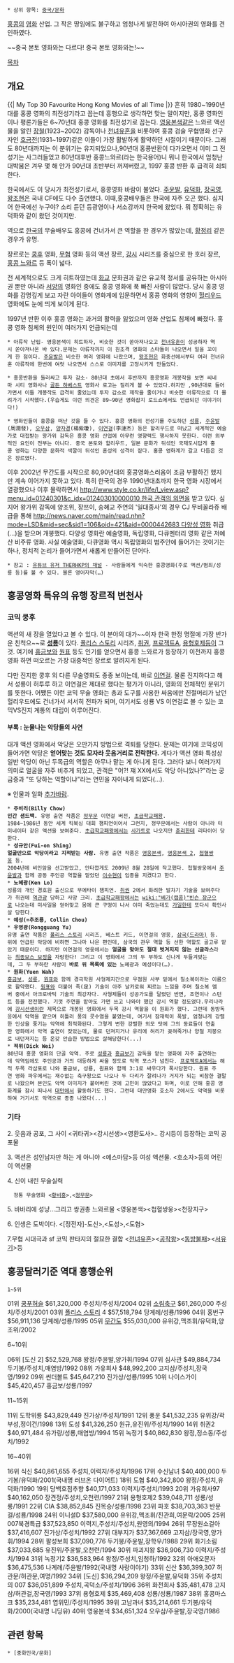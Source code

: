  * 상위 항목: [[중국/문화]]

[[홍콩]]의 [[영화]] 산업. 그 작은 땅임에도 불구하고 엄청나게 발전하여 아시아권의 영화를 견인하였다.

~~중국 본토 영화와는 다르다! 중국 본토 영화와는!~~

[[목차]]

== 개요 ==
{{{#!html
<iframe width="640" height="360" src="//www.youtube.com/embed/tQz4PSYedcU?list=PL246AE24DE5C775F3" frameborder="0" allowfullscreen></iframe>}}}
{{| My Top 30 Favourite Hong Kong Movies of all Time |}}
흔히 1980~1990년대를 홍콩 영화의 최전성기라고 꼽는데 흥행으로 생각하면 맞는 말이지만, 홍콩 영화인이나 평론가들은 6~70년대 홍콩 영화를 최전성기로 꼽는다. [[영웅본색]]같은 느와르 액션물을 알린 [[장철]](1923~2002) 감독이나 [[천녀유혼]]을 비롯하여 홍콩 검술 무협영화 선구자인 [[호금전]](1931~1997)같은 이들이 가장 활발하게 활약하던 시절이기 때문이다. 그래도 80년대까지는 이 분위기는 유지되었으나,90년대 홍콩반환이 다가오면서 이미 그 전성기는 사그러들었고 80년대후반 홍콩느와르(라는 한국용어)니 뭐니 한국에서 엄청난 대박붐은 겨우 몇 해 안가 90년대 초반부터 꺼져버렸고, 1997 홍콩 반환 후 급격히 쇠퇴한다.

한국에서도 이 당시가 최전성기로서, 홍콩영화 바람이 불었다. [[주윤발]], [[유덕화]], [[장국영]], [[왕조현]]은 국내 CF에도 다수 출연했다. 이때,홍콩배우들은 한국에 자주 오곤 했다. 심지어 한국에선 누구야? 소리 듣던 등광영이나 서소강까지 한국에 왔었다. 뭐 정확히는 유덕화와 같이 왔던 것이지만.

역으로 [[한국]]의 무술배우도 홍콩에 건너가서 큰 역할을 한 경우가 많았는데, [[황정리]] 같은 경우가 유명.

장르로는 [[쿵후]] 영화, [[무협]] 영화 등의 액션 장르, [[강시]] 시리즈를 중심으로 한 호러 장르, [[홍콩 느와르]] 등 폭이 넓다.

전 세계적으로도 크게 히트하였는데 [[화교]] 문화권과 같은 유교적 정서를 공유하는 아시아권 뿐만 아니라 [[서양]]의 영화인 중에도 홍콩 영화에 푹 빠진 사람이 많았다. 당시 홍콩 영화를 감명깊게 보고 자란 아이들이 영화계에 입문하면서 홍콩 영화의 영향이 [[헐리우드]] 영화에도 눈에 띄게 보이게 된다.

1997년 반환 이후 홍콩 영화는 과거의 활력을 잃었으며 영화 산업도 침체에 빠졌다. 홍콩 영화 침체의 원인이 여러가지 언급되는데

 * 아류작 난립- 영웅본색이 히트하자, 비슷한 것이 쏟아져나오고 [[천녀유혼]]이 성공하자 역시 쏟아져나온 바 있다.문제는 아류작까지 이 원조격 영화의 스타들이 나오면서 일을 꼬이게 한 점이다. [[주윤발]]은 비슷한 여러 영화에 나왔으며, [[왕조현]]은 화중선에서부터 여러 천녀유혼 아류작에 한번에 여럿 나오면서 스스로 이미지를 고정시키게 만들었다.

 * 홍콩반환을 둘러싸고 투자 감소- 80년대 초에서 후반까지 홍콩영화 개봉작을 보면 씨네마 시티 영화사나 [[골든 하베스트]] 영화사 로고는 질리게 볼 수 있었다.하지만 ,90년대로 들어가면서 이들 개봉작도 급격히 줄었는데 투자 감소로 제작을 줄이거나 비슷한 아류작으로 더 몰려가기 시작했다.(우습게도 이런 의견은 89~90년 영화잡지 로드쇼에서도 언급되던 이야기이다!)

 * 영화인들이 홍콩을 떠난 것을 들 수 있다. 홍콩 영화의 전성기를 주도하던 [[성룡]], [[주윤발]](周潤發), [[오우삼]], [[양자경]](楊紫瓊), [[이연걸]](李漣杰) 등은 할리우드로 떠났고 세계적인 예술가로 대접받는 왕가위 감독은 홍콩 영화 산업에 아무런 영향력도 행사하지 못한다. 이런 외부적인 요인이 전부는 아니다. 중국 본토와 할리우드, 일본 문화가 뒤섞인 국제도시답게 홍콩 영화는 다양한 문화적 색깔이 뒤섞인 혼성의 성격이 짙다. 홍콩 영화계가 갈고 다듬은 것은 장르였다. 

이후 2002년 무간도를 시작으로 80,90년대의 홍콩영화스러움이 조금 부활하긴 했지만 계속 이어가지 못하고 있다. 특히 한국의 경우 1990년대초까지 한국 영화 시장에서 열광했으나 이후 몰락하면서 [[http://www.style.co.kr/life/l_view.asp?menu_id=01240301&c_idx=012403010000010 한국 관객의 외면]]을 받고 있다. 심지어 왕가위 감독에 양조위, 장쯔이, 송혜교 주연의 '일대종사'의 경우 CJ 무비꼴라쥬 배급을 통해 [[http://news.naver.com/main/read.nhn?mode=LSD&mid=sec&sid1=106&oid=421&aid=0000442683 다양성 영화]] 취급(...)을 받으며 개봉했다. 다양성 영화란 예술영화, 독립영화, 다큐멘터리 영화 같은 저예산 비주류 영화. 사실 예술영화, 다큐영화 역시 독립영화의 범주안에 들어가는 것이기는 하나, 정치적 논리가 들어가면서 새롭게 만들어진 단어다.

 * 참고 : [http://www.youtube.com/user/THERHKP 유튜브 유저 THERHKP의 채널] - 사람들에게 익숙한 홍콩영화(주로 액션/범죄/성룡 등)를 볼 수 있다. 물론 영어자막(…)
== 홍콩영화 특유의 유행 장르적 변천사 ==
=== 코믹 쿵후 ===
액션의 새 장을 열었다고 볼 수 있다. 이 분야의 대가~~이자 한국 한정 명절에 가장 반가운 친척으~~로 '''[[성룡]]'''이 있다. [[폴리스 스토리]] 시리즈, [[취권]], [[프로젝트A]], [[용형호제]]등이 그것. 여기에 [[홍금보]]와 [[원표]] 등도 인기를 얻으면서 홍콩 느와르가 등장하기 이전까지 홍콩 영화 하면 떠오르는 가장 대중적인 장르로 알려지게 된다.

다만 진지한 쿵후 외 다른 무술영화도 종종 보이는데, 바로 [[이연걸]]. 물론 진지하다고 해서 성룡이 허투루 하고 이연걸은 제대로 했다는 평가가 아니라, 영화의 전체적인 분위기를 뜻한다. 어쨌든 이런 코믹 무술 영화는 총과 도구를 사용한 싸움에만 진절머리가 났던 헐리우드에도 건너가서 서서히 전파가 되며, 여기서도 성룡 VS 이연걸로 볼 수 있는 코믹VS진지 계통의 대립이 이루어진다.
==== 부록 : 눈물나는 악당들의 사연 ====
대개 액션 영화에서 악당은 오만가지 방법으로 격퇴를 당한다. 문제는 여기에 코믹성이 들어가면 악당은 '''얻어맞는 것도 모자라 웃음거리로 전락한다.''' 게다가 액션 영화 특성상 일반 악당이 아닌 두목급의 역할은 아무나 맡는 게 아니게 된다. 그러다 보니 여러가지 의미로 얼굴을 자주 비추게 되었고, 관객은 "어?! 쟤 XX에서도 악당 아니었나?"라는 궁금증과 "또 당하는 역할이냐"라는 연민을 자아내게 되었다(…).

※ 인물과 일화 [[추가바람]].
 * '''주비리(Billy Chow)'''
 '''인간 샌드백.''' 유명 출연 작품은 [[정무문]] 이연걸 버전, [[초급학교패왕]].
 1984~1986년 동안 세계 킥복싱 대회 챔피언이어서 그런지, 정무문에서는 사람이 아니라 터미네이터 같은 액션을 보여준다. [[초급학교패왕]]에서는 [[사가트]]로 나오지만 [[춘리]]한테 리타이어 당한다.
 * '''성규안(Fui-on Shing)'''
 '''얼굴만으로 악당이라고 지적받는 사람.''' 유명 출연 작품은 [[영웅본색]], [[영웅본색 2]], [[첩혈쌍웅]] 등.
 2004년에 비인암을 선고받았고, 안타깝게도 2009년 8월 28일에 작고했다. 첩혈쌍웅에서 [[주윤발]]과 함께 공동 주인공 역할을 맡았던 [[이수현]]이 임종을 지켰다고 한다.
 * '''노혜광(Ken Lo)'''
 성룡의 개인 경호원 출신으로 무에타이 챔피언. [[취권]] 2에서 화려한 발차기 기술을 보여주다가 취권에 [[역관광]] 당하고 사망 크리. [[초급학교패왕]]에서는 [[wiki:"베가(캡콤)"빈슨 장군]]으로 나오는데 미사일을 얻어맞고 몸에 큰 구멍이 나서 이미 죽었는데도 [[가일]]한테 또다시 확인사살 당한다.
 * '''예성(=추조룡, Collin Chou)'''
 * '''우영광(Rongguang Yu)'''
 유명 출연 작품은 [[폴리스 스토리]] 시리즈, 베스트 키드, 이연걸의 영웅, [[삼국(드라마)]] 등.
 위에 언급된 악당에 비하면 그나마 나은 편인데, 삼국의 관우 역할 등 선한 역할도 골고루 맡았기 때문이다. 하지만 이연걸의 영웅에서는 '''얼굴을 맞아도 절대 벗겨지지 않는 선글라스'''라는 [[최종보스 보정]]을 자랑한다! 그리고 이 영화에서 그의 두 부하도 신나게 두들겨맞는데, 그 두 부하란 사람이 '''바로 위 목록에 있는''' 노혜광과 예성이다(…).
 * '''원화(Yuen Wah)''' 
 [[홍금보]], [[성룡]], [[원표]]와 함께 경극학원 사형제지간으로 우점원 사부 밑에서 칠소복이라는 이름으로 활약했다. [[원표]]와 더불어 족(足) 기술이 아주 날카로워 찌르는 느낌을 주며 칠소복 멤버 중에서 아크로바틱 기술의 최강자다. 사형제들이 성공가도를 달렸던 반면, 조연이나 스턴트 등을 전전했다. 기껏 주연을 맡아도 가면 쓰고 나와야 했던 강시 역할 정도였다.우리나라에 [[강시선생]]이란 제목으로 개봉된 영화에서 두목 강시 역할을 이 원화가 했다. 그런데 동방독응에서 악역을 맡으며 히틀러 풍의 콧수염을 붙였는데, 여기서 잠재력이 폭발, 엄청나게 강렬한 인상을 풍기는 악역에 최적화된다. 그렇게 변한 강렬한 외모 탓에 그의 동료들이 연출한 영화에서 악역 출연이 잦았는데, 물로 던져지거나 유리에 허리가 꽂혀죽거나 양철 지붕으로 내던져지는 등 온갖 안습한 방법으로 살해당한다(...)
 * '''적위(Dick Wei)''' 
 80년대 홍콩 영화의 단골 악역. 주로 [[성룡]]과 [[홍금보]]가 감독을 맡는 영화에 자주 출연하는데 악역임에도 주인공과 거의 대등하게 싸울 정도로 악역 포스가 넘친다. [[프로젝트A]]에서는 해적 두목 라삼포로 나와 홍금보, 성룡, 원표와 함께 3:1로 싸우다가 폭사당한다. 원표 주연 영화 파우에서는 재수없는 축구왕으로 나오나 두 다리가 잘려나가 거지가 되는 비참한 결말로 나왔으며 본인도 악역 이미지가 붙어버린 것에 고민이 많았다고 하며, 이로 인해 홍콩 영화계를 잠시 떠나서 [[대만]]에서 활동하기도 했다. 그런데 대만영화 호소자 2에서도 악역을 비롯하여 거기서도 악역으로 종종 나왔다(...)
=== 기타 ===
2. 웃음과 공포, 그 사이
<귀타귀><강시선생><영환도사>.. 강시등이 등장하는 코믹 공포물

3. 액션은 성인남자만 하는 게 아니야
<예스마담>등 여성 액션물. <호소자>등의 어린이 액션물

4. 신이 내린 무술실력
   정통 무술영화 <[[황비홍]]>,<[[정무문]]>

5. 바바리에 성냥...그리고 쌍권총
느와르물 <영웅본색><첩혈쌍웅><천장지구>

6. 인생은 도박이다.
<[정전자]-도신>,<도성>,<도협>

7.무협 시대극과 sf 코믹 판타지의 절묘한 결합
<[[천녀유혼]]><[[공작왕]]><[[동방불패]]><[[서유기]]>등
== 홍콩달러기준 역대 흥행순위 ==
 1~5위

01위 [[쿵푸허슬]]         $61,320,000  주성치/주성치/2004
02위 [[소림축구]]         $61,260,000  주성치/주성치/2001
03위 [[폴리스 스토리]] 4  $57,518,794  당계례/성룡/1996
04위 홍번구            $56,911,136  당계례/성룡/1995
05위 [[무간도]]            $55,030,000  유위강,맥조휘/유덕화,양조위/2002

6~10위

06위 [도신 2]             $52,529,768  왕정/주윤발,양가휘/1994
07위 심사관            $49,884,734  두기봉/주성치,매염방/1992
08위 가유희사         $48,992,200  고지삼/주성치,장국영/1992
09위 썬더볼트         $45,647,210  진가상/성룡/1995
10위 나이스가이      $45,420,457  홍금보/성룡/1997

11~15위

11위 도학위룡        $43,829,449  진가상/주성치/1991
12위 풍운              $41,532,235  유위강/곽부성,정이건/1998
13위 도성              $41,326,250  원규,유진위/주성치/1990
14위 취권2             $40,971,484  유가량/성룡,매염방/1994
15위 녹정기           $40,862,830  왕정,정소동/주성치/1992

16~40위

16위 식신               $40,861,655  주성치,이력지/주성치/1996
17위 수신남녀         $40,400,000  두기봉/유덕화/2001(국내명 러브온 다이어트)
18위 도협               $40,342,800  왕정/주성치,유덕화/1990
19위 당백호점추향   $40,171,033  이력지/주성치/1993
20위 가유희사97      $40,162,050  장견정/주성치,오천련/1997
21위 용형호제2        $39,048,711  성룡/성룡/1991
22위 CIA                $38,852,845  진목승/성룡/1998
23위 파호               $38,703,363  반문걸/성룡/1998
24위 이니셜D          $37,580,000  유위강,맥조휘/진관희,여문락/2005
25위 007북경특급     $37,523,850  이력지,주성치/주성치,원영의/1994
26위 무장원소걸아    $37,416,607  진가상/주성치/1992
27위 대부지가          $37,367,669  고지삼/장국영,양가휘/1994
28위 팔성보희          $37,090,776  두기봉/주윤발,장학우/1988
29위 화기소림          $37,033,685  유진위/주윤발,오천련/1994
30위 파괴지왕          $36,906,730  이력지/주성치/1994
31위 녹정기2            $36,583,964  왕정/주성치,임청하/1992
32위 아애오문자        $36,475,536  나계례/주윤발/1992(국내명 사랑이야기)
33위 신산                 $36,399,307  허관문/허관문,여명/1992
34위 [도신]                 $36,294,209  왕정/주윤발,유덕화
35위 주성치의 007     $36,051,899  주성치,곡덕소/주성치/1996 
36위 화전희사         $35,481,478  고지삼/허관걸,장국영/1993
37위 용형호제         $35,469,408  성룡/성룡/1987
38위 홍콩마스크      $35,234,481  엽위민/주성치/1995
39위 고남과녀         $35,214,661  두기봉/유덕화/2000(국내명 니딩유)  
40위 영웅본색         $34,651,324  오우삼/주윤발,장국영/1986
 
== 관련 항목 ==
 * [중화민국/문화]
